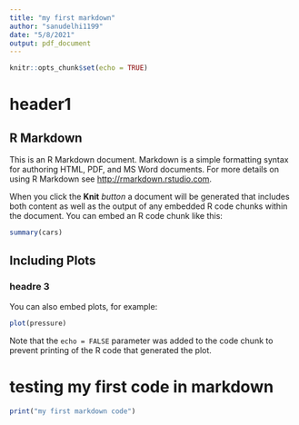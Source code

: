 ```yaml
---
title: "my first markdown"
author: "sanudelhi1199"
date: "5/8/2021"
output: pdf_document
---
```


```r
knitr::opts_chunk$set(echo = TRUE)
```

# header1
## R Markdown

This is an R Markdown document. Markdown is a simple formatting syntax for authoring HTML, PDF, and MS Word documents. For more details on using R Markdown see <http://rmarkdown.rstudio.com>.

When you click the **Knit** *button* a document will be generated that includes both content as well as the output of any embedded R code chunks within the document. You can embed an R code chunk like this:

```r
summary(cars)
```

## Including Plots
### headre 3 

You can also embed plots, for example:

```r
plot(pressure)
```

Note that the `echo = FALSE` parameter was added to the code chunk to prevent printing of the R code that generated the plot.

# testing my first code in markdown 

```r
print("my first markdown code")
```